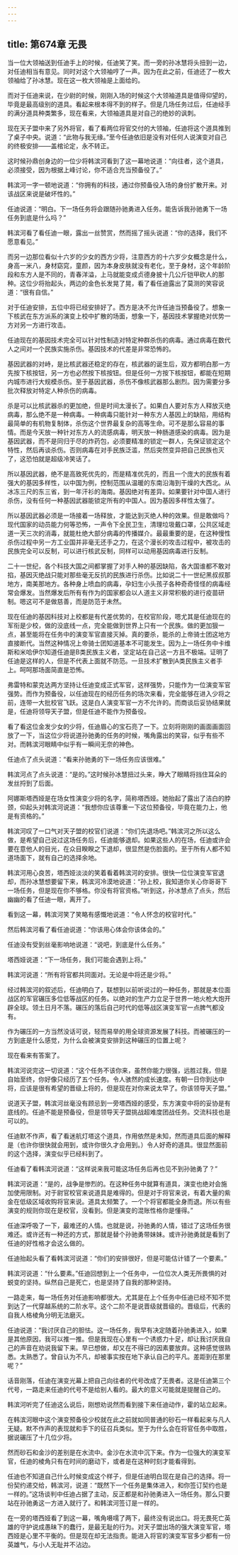 ```yaml
---
---
---
```

title: 第674章 无畏
---



当一位大领袖送到任迪手上的时候，任迪笑了笑。而一旁的孙冰慧将头扭到一边，对任迪相当有意见。同时对这个大领袖哼了一声。因为在此之前，任迪还了一枚大领袖给了孙冰慧。现在这一枚大领袖是上面给的。

而对于任迪来说，在少尉的时候，刚刚入场的时候这个大领袖道具是值得仰望的，毕竟是最高级别的道具。看起来根本得不到的样子。但是几场任务过后，任迪经手的满分道具种类繁多，现在看来，大领袖道具是对自己的绝妙的讽刺。

现在天子盟中来了另外将官，看了看两位将官交付的大领袖，任迪将这个道具推到了桌子中央。说道：“此物与我无缘。”至今任迪依旧是没有对任何人说演变对自己的终极安排——盖棺论定，永不转正。

这时候孙鼎创身边的一位少将韩滨河看到了这一幕地说道：“向往者，这个道具，必须接受，因为根据上峰讨论，你不适合充当预备役了。”

韩滨河一字一顿地说道：“你拥有的科技，通过你预备役入场的身份扩散开来。对该战区来说是破坏性的。”

任迪说道：“明白。下一场任务将会跟随孙驰勇进入任务。能告诉我孙驰勇下一场任务到底是什么吗？”

韩滨河看了看任迪一眼，露出一丝赞赏，然而摇了摇头说道：“你的选择，我们不愿意看见。”

而另一边那位看似十六岁的少女的西方少将，注意西方的十六岁少女概念是什么，身高一米八，身材窈窕，童颜，因为本身皮肤就没有老化，至于身材，这个年龄阶段和东方人是不同的，青春洋溢，上马就能变成贞德身披十几公斤铠甲砍人的那种。这位少将抬起头，两边的金色长发晃了晃，看了看任迪露出了莫测的笑容说道：“很有自信。”

对于任迪安排，五位中将已经安排好了。西方是决不允许任迪当预备役了。想象一下核武在东方派系的演变上校中扩散的场面，想象一下，基因技术掌握绝对优势一方对另一方进行攻击。

任迪现在的基因技术完全可以针对性制造对特定种群杀伤的病毒。通过病毒在数代人之间对一个民族实施杀伤。基因技术的代差是非常恐怖的。

基因武器的对峙，是比核武器还稳定的存在，核武器的诞生后，双方都明白那一方先按下核按钮，另一方也必然按下核按钮。但是任何一方按下核按钮，都能在短期内城市进行大规模杀伤。至于基因武器，杀伤不像核武器那么剧烈。因为需要分多批次释放对特定人种杀伤的病毒。

杀是可以比核武器杀的更加绝，但是时间太漫长了。如果白人要对东方人释放灭绝病毒，那么绝不是一种病毒。一种病毒只能针对一种东方人基因上的缺陷，用结构最简单的有机物复制体，杀伤这个世界最复杂的高等生命。可不是那么容易的事情。而是今天放一种针对东方人的流感病毒，明天放一种肠道感染的病毒。因为是基因武器，而不是同归于尽的炸药包，必须要精准的锁定一群人，先保证锁定这个特性，然后再谈杀伤。否则病毒在对手民族泛滥，然后突然变异把自己民族也灭了，这恐怕就是超级冷笑话了。

所以基因武器，绝不是高致死优先的，而是精准优先的，而且一个庞大的民族有着强大的基因多样性，以中国为例，控制范围从温暖的东南沿海到干燥的大西北。从冰冻三尺的东三省，到一年汗衫的海南。基因绝对有差异。如果要针对中国人进行杀伤，没有任何一种基因武器能锁定所有的中国人。因为基因多样性太强了。

所以基因武器必须是一场接着一场释放，才能达到灭绝人种的效果。但是敢做吗？现代国家的动员能力何等恐怖，一声令下全民卫生，清理垃圾戴口罩，公共区域走道一天三次的消毒，就能杜绝大部分病毒的传播媒介。最最重要的是，在这种慢性杀伤过程中另一方工业国并非毫无还手之力，在这个漫长的攻击过程中，被攻击的民族完全可以反制，可以进行核武反制，同样可以动用基因病毒进行反制。

二十一世纪，各个科技大国之间都掌握了对手人种的基因缺陷，各大国谁都不敢对掐，基因灭绝战只能对那些毫无反抗的民族进行杀伤。比如说二十一世纪黑叔叔那地方，南美那地方。各种身上喷血的病毒，孕妇生小头孩子各种奇奇怪怪的病毒经常会爆发。当然爆发后所有有作为的国家都会以人道主义非常积极的进行疫苗研制。嗯这可不是做慈善，而是防范于未然。

现在任迪的基因科技对上校都是有代差优势的，在校官阶段，嗯尤其是任迪现在的军衔是少校，做的没底线一点，完全能做到世界上只有一个民族。做的更加狠一点，甚至能将在任务中的演变军官直接灭掉。真的要杀，能杀的上帝骑士团这地方直接断代。当然这种情况上帝骑士团知道基本不可能发生。因为上一场任务中卡维斯和米哈伊尔知道任迪是B类民族主义者，坚定站在自己这一方且不极端。证明了任迪是这样的人，但是不代表上面就不防范。一旦技术扩散到A类民族主义者手上。呵呵那场面简直是恐怖。

弗雷特和蒙克达两方坚持让任迪变成正式军官，这样强势，只能作为一位演变军官强势。而作为预备役，以任迪现在的经历任务的场次来看，完全能够在进入少将之前，连带一大批校官飞跃。这是白人演变军官一方不允许的。而商谈后妥协结果就是，任迪将领导天子盟，但是任迪不能作为预备役。

看了看这位金发少女的少将，任迪眉心的宝石亮了一下。立刻将刚刚的画面画面回放了一下，当这位少将说道孙驰勇的任务的时候，嘴角露出的笑容，似乎有些不对。而韩滨河眼睛中似乎有一瞬间无奈的神色。

任迪点了点头说道：“看来孙驰勇的下一场任务应该很难。”

韩滨河点了点头说道：“是的。”这时候孙冰慧扭过头来，睁大了眼睛将挡住耳朵的发丝捋到了后面。

阿娜斯塔西娅是在场女性演变少将的名字，简称塔西娅。她抬起了露出了洁白的脖颈，仰起头对韩滨河说道：“我想你应该尊重一下这位预备役，毕竟在能力上，他是有资格的。”

韩滨河叹了一口气对天子盟的校官们说道：“你们先退场吧。”韩滨河之所以这么做，是希望自己说过这场任务后，任迪能够退却。如果这些人的在场，任迪或许会要在意他人的目光，在众目睽睽之下退却，很显然是伤脸面的。至于所有人都不知道场面下，就有自己的选择余地。

韩滨河用心良苦，塔西娅淡淡的笑着看着韩滨河的安排。很快一位位演变军官退却，而孙冰慧想要留下来，韩滨河冷漠地说道：“孙上校，我知道你关心你哥哥下一场任务，但是现在你不够格。你没有将官资格。”听到这，孙冰慧点了点头，然后幽幽的看了任迪一眼，离开了。

看到这一幕，韩滨河笑了笑略有感慨地说道：“令人怀念的校官时代。”

然后韩滨河看了看任迪说道：“你该用心体会你该体会的。”

任迪没有受到丝毫影响地说道：“说吧，到底是什么任务。”

塔西娅说道：“下一场任务，我们可能会遇到上将。”

韩滨河说道：“所有将官都共同面对。无论是中将还是少将。”

经过韩滨河的叙述后，任迪明白了，联想到以前听说过的一种任务，那就是本位面战区的军官碾压多位低等战区的任务。以绝对的生产力立足于世界一地火枪大炮开辟全球。领土日月不落。碾压的落后自己时代的低等战区演变军官一点脾气都没有。

作为碾压的一方当然没话可说，轻而易举的用全球资源发展了科技。而被碾压的一方到底是什么感觉，为什么会被演变安排到这种碾压的位置上呢？

现在看来有答案了。

韩滨河说完这一切说道：“这个任务不该你来，虽然你能力很强，远胜过我，但是自始至终，你好像只经历了五个任务。令人骇然的成长速度。有朝一日你到达中将，应该是很有希望的晋级上将的，但是现在对你来说太早了。你该领导天子盟。”

说道天子盟，韩滨河丝毫没有顾忌到一旁塔西娅的感受，东方演变中将的妥协是有底线的。任迪不能是预备役，但是领导天子盟挑战超难度团战任务。交流科技也是可以的。

任迪默不作声，看了看迷航灯塔这个道具，作用依然是未知，然而道具后面的解释是（也许你很快就会用到，或许你很久才会用到。）令人好奇的道具。很显然面前的这个选择，演变似乎已经料到了。

任迪看了看韩滨河说道：“这样说来我可能这场任务后再也见不到孙驰勇了？”

韩滨河说道：“是的，战争是惨烈的。在这种任务中就算有道具，演变也绝对会施加使用限制。对于尉官校官来说道具是难得的。但是对于将官来说，有着大量的紫金在低级区域收购将官来说。道具太频繁了。一个个将官都能全身而退。所以有些演变的规则你现在是校官，没看到。但是演变的混账性格你是懂得。”

任迪深呼吸了一下，最难还的人情。也就是说，孙驰勇的人情，错过了这场任务很难还。或许还有一种还的方式，那就是替个孙驰勇带妹妹。或许孙驰勇就是看到了任迪的好性格才会这么做的。

任迪抬起头看了看韩滨河说道：“你们的安排很好，但是可能估计错了一个要素。”

韩滨河说道：“什么要素。”任迪回想到上一个任务中，一位位次人类无所畏惧的对蜕变的坚持。纵然自己是死亡，也是坚持了自我的那种坚持。

一路走来，每一场任务对任迪影响都很大。尤其是在上个任务中任迪已经不知不觉到达了一代穿越系统的二阶水平。这个二阶不是说晋级就晋级的。晋级后，代表的自我人格棱角分明无法磨灭。

任迪说道：“我讨厌自己的胆怯。这一场任务，我早有决定随着孙驰勇进入，如果是其他原因，我可以推一推。但是我现在心里有一个诱惑力十足，却让我讨厌我自己的声音在劝说我留下来。早已想做，却又在不得已的因素要放弃。这种感觉很熟悉。太熟悉了。曾自认为不凡，却被事实按在地下承认自己的平凡。差距到在那里呢？”

话音刚落，任迪在演变光幕上把自己向往者的代号改成了无畏者。这是任迪第三个代号，一路走来任迪的代号不是给别人看的。最大的意义可能就是提醒自己的。

韩滨河听完了任迪这么说后，刚想劝说然而看到接下来任迪动作，霍的站立起来。

在韩滨河眼中这个演变预备役少校就在此之前就如同普通的砂石一样看起来与凡人无疑。默不作声的表现就和手下的征召兵类似。至于为什么会在将官任务中取胜，据说碾压了十几位少将。

然而砂石和金沙的差别是在水流中。金沙在水流中沉下来。作为一位强大的演变军官，任迪的棱角只有在时间的磨动下，或者是在这种时刻才能看得到。

任迪也不知道自己什么时候变成这个样子，但是任迪明白现在是自己的选择。将一份契约递交给，韩滨河，说道：“既然下一个任务是集体进入，和你签订契约也是一样的。”这场谈判中任迪占据了主动，反正都是和孙驰勇进入一场任务。那么只要站在孙驰勇这一方进入就行了。和韩滨河签订是一样的。

在一旁的塔西娅看了到这一幕，嘴角嗫嚅了两下，最终没有说出口。将无畏死亡英雄的守护说成愚昧下的蠢行，是最无耻的行为。对天子盟出场的强大演变军官，塔西娅是心里不平衡的。但是现在却无法指责。能进入将官的演变军官多少都有一份英雄气，与小人无耻并不沾边。